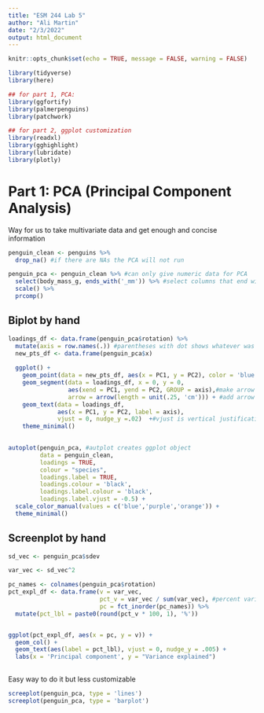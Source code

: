 ```yaml
---
title: "ESM 244 Lab 5"
author: "Ali Martin"
date: "2/3/2022"
output: html_document
---
```


```r
knitr::opts_chunk$set(echo = TRUE, message = FALSE, warning = FALSE)

library(tidyverse)
library(here)

## for part 1, PCA:
library(ggfortify)
library(palmerpenguins)
library(patchwork)

## for part 2, ggplot customization
library(readxl)
library(gghighlight)
library(lubridate)
library(plotly)
```

# Part 1: PCA (Principal Component Analysis)

Way for us to take multivariate data and get enough and concise information



```r
penguin_clean <- penguins %>% 
  drop_na() #if there are NAs the PCA will not run 

penguin_pca <- penguin_clean %>% #can only give numeric data for PCA
  select(body_mass_g, ends_with('_mm')) %>% #select columns that end with mm
  scale() %>% 
  prcomp()
```


## Biplot by hand

```r
loadings_df <- data.frame(penguin_pca$rotation) %>% 
  mutate(axis = row.names(.)) #parentheses with dot shows whatever was piped before
  new_pts_df <- data.frame(penguin_pca$x) 
  
  ggplot() +
    geom_point(data = new_pts_df, aes(x = PC1, y = PC2), color = 'blue') +
    geom_segment(data = loadings_df, x = 0, y = 0,
                 aes(xend = PC1, yend = PC2, GROUP = axis),#make arrow segments
                 arrow = arrow(length = unit(.25, 'cm'))) + #add arrow
    geom_text(data = loadings_df,
              aes(x = PC1, y = PC2, label = axis),
              vjust = 0, nudge_y =.02)  +#vjust is vertical justification and centers in the middle, nudge y shows where the data point should be 
    theme_minimal()
  
```

```r
autoplot(penguin_pca, #autplot creates ggplot object
         data = penguin_clean, 
         loadings = TRUE,
         colour = "species",
         loadings.label = TRUE,
         loadings.colour = 'black',
         loadings.label.colour = 'black',
         loadings.label.vjust = -0.5) +
  scale_color_manual(values = c('blue','purple','orange')) +
  theme_minimal()
```

## Screenplot by hand

```r
sd_vec <- penguin_pca$sdev

var_vec <- sd_vec^2

pc_names <- colnames(penguin_pca$rotation)
pct_expl_df <- data.frame(v = var_vec,
                          pct_v = var_vec / sum(var_vec), #percent variance
                          pc = fct_inorder(pc_names)) %>% 
  mutate(pct_lbl = paste0(round(pct_v * 100, 1), '%'))


ggplot(pct_expl_df, aes(x = pc, y = v)) +
  geom_col() +
  geom_text(aes(label = pct_lbl), vjust = 0, nudge_y = .005) +
  labs(x = 'Principal component', y = "Variance explained")
  
```


Easy way to do it but less customizable

```r
screeplot(penguin_pca, type = 'lines')
screeplot(penguin_pca, type = 'barplot')
```


